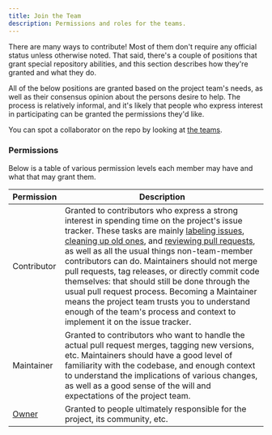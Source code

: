 ```yaml
---
title: Join the Team
description: Permissions and roles for the teams.
---
```



<CoC />

There are many ways to contribute! Most of them don't require any official status unless otherwise noted. That said, there's a couple of positions that grant special repository abilities, and this section describes how they're granted and what they do.

All of the below positions are granted based on the project team's needs, as well as their consensus opinion about the persons desire to help. The process is relatively informal, and it's likely that people who express interest in participating can be granted the permissions they'd like.

You can spot a collaborator on the repo by looking at [the teams](https://github.com/orgs/theholocron/teams).

### Permissions

Below is a table of various permission levels each member may have and what that may grant them.

Permission | Description
--- | ---
Contributor | Granted to contributors who express a strong interest in spending time on the project's issue tracker. These tasks are mainly [labeling issues](#label-issues), [cleaning up old ones](#clean-up-issues-and-prs), and [reviewing pull requests](#review-pull-requests), as well as all the usual things non-team-member contributors can do. Maintainers should not merge pull requests, tag releases, or directly commit code themselves: that should still be done through the usual pull request process. Becoming a Maintainer means the project team trusts you to understand enough of the team's process and context to implement it on the issue tracker.
Maintainer | Granted to contributors who want to handle the actual pull request merges, tagging new versions, etc. Maintainers should have a good level of familiarity with the codebase, and enough context to understand the implications of various changes, as well as a good sense of the will and expectations of the project team.
[Owner](https://github.com/orgs/theholocron/teams/gatekeepers) | Granted to people ultimately responsible for the project, its community, etc.
